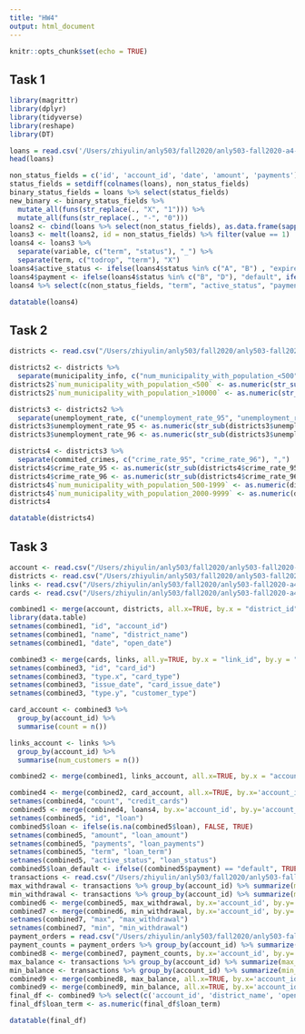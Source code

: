 ```yaml
---
title: "HW4"
output: html_document
---
```


```r
knitr::opts_chunk$set(echo = TRUE)
```

## Task 1

```r
library(magrittr) 
library(dplyr) 
library(tidyverse)
library(reshape)
library(DT)
```

```r
loans = read.csv('/Users/zhiyulin/anly503/fall2020/anly503-fall2020-a4-zlds123/data/loans.csv')
head(loans)
```

```r
non_status_fields = c('id', 'account_id', 'date', 'amount', 'payments')
status_fields = setdiff(colnames(loans), non_status_fields)
binary_status_fields = loans %>% select(status_fields)
new_binary <- binary_status_fields %>% 
  mutate_all(funs(str_replace(., "X", "1"))) %>%
  mutate_all(funs(str_replace(., "-", "0")))
loans2 <- cbind(loans %>% select(non_status_fields), as.data.frame(sapply(new_binary, as.numeric)) )
loans3 <- melt(loans2, id = non_status_fields) %>% filter(value == 1)
loans4 <- loans3 %>%
  separate(variable, c("term", "status"), "_") %>%
  separate(term, c("todrop", "term"), "X") 
loans4$active_status <- ifelse(loans4$status %in% c("A", "B") , "expired", "current")
loans4$payment <- ifelse(loans4$status %in% c("B", "D"), "default", ifelse(loans4$status == "A", "full", "in_progress"))
loans4 %>% select(c(non_status_fields, "term", "active_status", "payment"))
```

```r
datatable(loans4)
```


## Task 2

```r
districts <- read.csv("/Users/zhiyulin/anly503/fall2020/anly503-fall2020-a4-zlds123/data/districts.csv")

districts2 <- districts %>%
  separate(municipality_info, c("num_municipality_with_population_<500", "num_municipality_with_population_500-1999", "num_municipality_with_population_2000-9999", "num_municipality_with_population_>10000"), ",") 
districts2$`num_municipality_with_population_<500` <- as.numeric(str_sub(districts2$`num_municipality_with_population_<500`, start=2))
districts2$`num_municipality_with_population_>10000` <- as.numeric(str_sub(districts2$`num_municipality_with_population_>10000`, end=1))

districts3 <- districts2 %>%
  separate(unemployment_rate, c("unemployment_rate_95", "unemployment_rate_96"), ",")
districts3$unemployment_rate_95 <- as.numeric(str_sub(districts3$unemployment_rate_95, start=2))
districts3$unemployment_rate_96 <- as.numeric(str_sub(districts3$unemployment_rate_96, end=-2))

districts4 <- districts3 %>%
  separate(commited_crimes, c("crime_rate_95", "crime_rate_96"), ",")
districts4$crime_rate_95 <- as.numeric(str_sub(districts4$crime_rate_95, start=2))
districts4$crime_rate_96 <- as.numeric(str_sub(districts4$crime_rate_96, end=-2))
districts4$`num_municipality_with_population_500-1999` <- as.numeric(districts4$`num_municipality_with_population_500-1999`)
districts4$`num_municipality_with_population_2000-9999` <- as.numeric(districts4$`num_municipality_with_population_2000-9999`)
districts4
```

```r
datatable(districts4)
```


## Task 3


```r
account <- read.csv("/Users/zhiyulin/anly503/fall2020/anly503-fall2020-a4-zlds123/data/accounts.csv")
districts <- read.csv("/Users/zhiyulin/anly503/fall2020/anly503-fall2020-a4-zlds123/data/districts.csv")
links <- read.csv("/Users/zhiyulin/anly503/fall2020/anly503-fall2020-a4-zlds123/data/links.csv")
cards <- read.csv("/Users/zhiyulin/anly503/fall2020/anly503-fall2020-a4-zlds123/data/cards.csv")

combined1 <- merge(account, districts, all.x=TRUE, by.x = "district_id", by.y = "id")
library(data.table)
setnames(combined1, "id", "account_id")
setnames(combined1, "name", "district_name")
setnames(combined1, "date", "open_date")

combined3 <- merge(cards, links, all.y=TRUE, by.x = "link_id", by.y = "id")
setnames(combined3, "id", "card_id")
setnames(combined3, "type.x", "card_type")
setnames(combined3, "issue_date", "card_issue_date")
setnames(combined3, "type.y", "customer_type")

card_account <- combined3 %>%
  group_by(account_id) %>%
  summarise(count = n())

links_account <- links %>%
  group_by(account_id) %>%
  summarise(num_customers = n())

combined2 <- merge(combined1, links_account, all.x=TRUE, by.x = "account_id", by.y = "account_id")

combined4 <- merge(combined2, card_account, all.x=TRUE, by.x='account_id', by.y='account_id')
setnames(combined4, "count", "credit_cards")
combined5 <- merge(combined4, loans4, by.x='account_id', by.y='account_id', all.x =TRUE)
setnames(combined5, "id", "loan")
combined5$loan <- ifelse(is.na(combined5$loan), FALSE, TRUE)
setnames(combined5, "amount", "loan_amount")
setnames(combined5, "payments", "loan_payments")
setnames(combined5, "term", "loan_term")
setnames(combined5, "active_status", "loan_status")
combined5$loan_default <- ifelse((combined5$payment) == "default", TRUE, ifelse(combined5$payment %in% c("full", "in_progress"), FALSE, NA))
transactions <- read.csv("/Users/zhiyulin/anly503/fall2020/anly503-fall2020-a4-zlds123/data/transactions.csv")
max_withdrawal <- transactions %>% group_by(account_id) %>% summarize(max = max(amount))
min_withdrawal <- transactions %>% group_by(account_id) %>% summarize(min = min(amount))
combined6 <- merge(combined5, max_withdrawal, by.x='account_id', by.y='account_id', all.x=TRUE)
combined7 <- merge(combined6, min_withdrawal, by.x='account_id', by.y='account_id', all.x=TRUE)
setnames(combined7, "max", "max_withdrawal")
setnames(combined7, "min", "min_withdrawal")
payment_orders = read.csv("/Users/zhiyulin/anly503/fall2020/anly503-fall2020-a4-zlds123/data/payment_orders.csv")
payment_counts = payment_orders %>% group_by(account_id) %>% summarize(cc_payments = n())
combined8 <- merge(combined7, payment_counts, by.x='account_id', by.y='account_id',all.X=TRUE)
max_balance <- transactions %>% group_by(account_id) %>% summarize(max_balance = max(balance))
min_balance <- transactions %>% group_by(account_id) %>% summarize(min_balance = min(balance))
combined9 <- merge(combined8, max_balance, all.x=TRUE, by.x='account_id', by.y='account_id')
combined9 <- merge(combined9, min_balance, all.x=TRUE, by.x='account_id', by.y='account_id')
final_df <- combined9 %>% select(c('account_id', 'district_name', 'open_date', 'statement_frequency', 'num_customers', 'credit_cards', 'loan', 'loan_amount', 'loan_payments', 'loan_term', 'loan_status', 'loan_default', 'max_withdrawal', 'min_withdrawal', 'cc_payments', 'max_balance', 'min_balance'))
final_df$loan_term <- as.numeric(final_df$loan_term)
```

```r
datatable(final_df)
```

